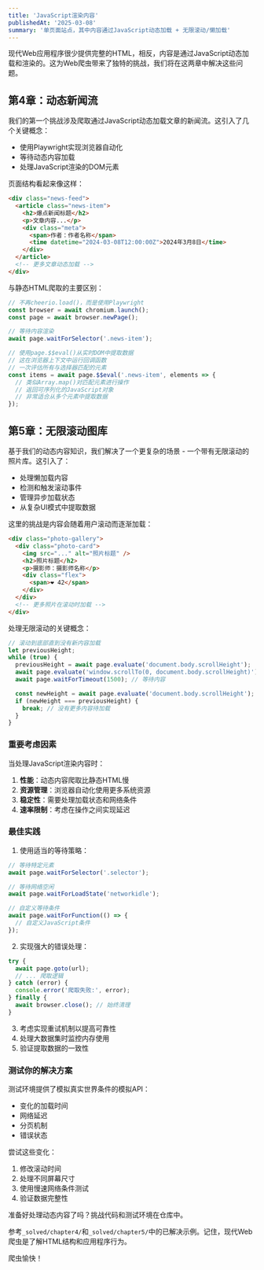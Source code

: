 ```yaml
---
title: 'JavaScript渲染内容'
publishedAt: '2025-03-08'
summary: '单页面站点，其中内容通过JavaScript动态加载 + 无限滚动/懒加载'
---
```


现代Web应用程序很少提供完整的HTML，相反，内容是通过JavaScript动态加载和渲染的。这为Web爬虫带来了独特的挑战，我们将在这两章中解决这些问题。

## 第4章：动态新闻流

我们的第一个挑战涉及爬取通过JavaScript动态加载文章的新闻流。这引入了几个关键概念：

- 使用Playwright实现浏览器自动化
- 等待动态内容加载
- 处理JavaScript渲染的DOM元素

页面结构看起来像这样：

```html
<div class="news-feed">
  <article class="news-item">
    <h2>爆点新闻标题</h2>
    <p>文章内容...</p>
    <div class="meta">
      <span>作者：作者名称</span>
      <time datetime="2024-03-08T12:00:00Z">2024年3月8日</time>
    </div>
  </article>
  <!-- 更多文章动态加载 -->
</div>
```
与静态HTML爬取的主要区别：

```typescript
// 不再cheerio.load()，而是使用Playwright
const browser = await chromium.launch();
const page = await browser.newPage();

// 等待内容渲染
await page.waitForSelector('.news-item');

// 使用page.$$eval()从实时DOM中提取数据
// 这在浏览器上下文中运行回调函数
// 一次评估所有与选择器匹配的元素
const items = await page.$$eval('.news-item', elements => {
  // 类似Array.map()对匹配元素进行操作
  // 返回可序列化的JavaScript对象
  // 非常适合从多个元素中提取数据
});
```

## 第5章：无限滚动图库

基于我们的动态内容知识，我们解决了一个更复杂的场景 - 一个带有无限滚动的照片库。这引入了：

- 处理懒加载内容
- 检测和触发滚动事件
- 管理异步加载状态
- 从复杂UI模式中提取数据

这里的挑战是内容会随着用户滚动而逐渐加载：

```html
<div class="photo-gallery">
  <div class="photo-card">
    <img src="..." alt="照片标题" />
    <h2>照片标题</h2>
    <p>摄影师：摄影师名称</p>
    <div class="flex">
      <span>❤️ 42</span>
    </div>
  </div>
  <!-- 更多照片在滚动时加载 -->
</div>
```

处理无限滚动的关键概念：

```typescript
// 滚动到底部直到没有新内容加载
let previousHeight;
while (true) {
  previousHeight = await page.evaluate('document.body.scrollHeight');
  await page.evaluate('window.scrollTo(0, document.body.scrollHeight)');
  await page.waitForTimeout(1500); // 等待内容

  const newHeight = await page.evaluate('document.body.scrollHeight');
  if (newHeight === previousHeight) {
    break; // 没有更多内容待加载
  }
}
```

### 重要考虑因素

当处理JavaScript渲染内容时：

1. **性能**：动态内容爬取比静态HTML慢
2. **资源管理**：浏览器自动化使用更多系统资源
3. **稳定性**：需要处理加载状态和网络条件
4. **速率限制**：考虑在操作之间实现延迟

### 最佳实践

1. 使用适当的等待策略：
```typescript
// 等待特定元素
await page.waitForSelector('.selector');

// 等待网络空闲
await page.waitForLoadState('networkidle');

// 自定义等待条件
await page.waitForFunction(() => {
  // 自定义JavaScript条件
});
```

2. 实现强大的错误处理：
```typescript
try {
  await page.goto(url);
  // ... 爬取逻辑
} catch (error) {
  console.error('爬取失败:', error);
} finally {
  await browser.close(); // 始终清理
}
```

3. 考虑实现重试机制以提高可靠性
4. 处理大数据集时监控内存使用
5. 验证提取数据的一致性

### 测试你的解决方案

测试环境提供了模拟真实世界条件的模拟API：
- 变化的加载时间
- 网络延迟
- 分页机制
- 错误状态

尝试这些变化：
1. 修改滚动时间
2. 处理不同屏幕尺寸
3. 使用慢速网络条件测试
4. 验证数据完整性

准备好处理动态内容了吗？挑战代码和测试环境在仓库中。

参考`_solved/chapter4/`和`_solved/chapter5/`中的已解决示例。记住，现代Web爬虫是了解HTML结构和应用程序行为。

爬虫愉快！